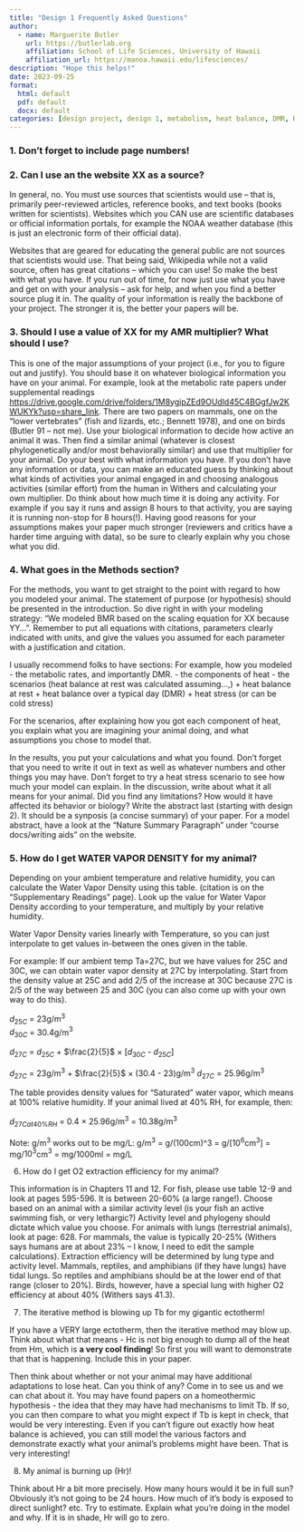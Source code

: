 ```yaml
---
title: "Design 1 Frequently Asked Questions"
author:
  - name: Marguerite Butler  
    url: https://butlerlab.org
    affiliation: School of Life Sciences, University of Hawaii
    affiliation_url: https://manoa.hawaii.edu/lifesciences/
description: "Hope this helps!"
date: 2023-09-25
format: 
  html: default 
  pdf: default
  docx: default
categories: [design project, design 1, metabolism, heat balance, DMR, RMR, AMR, SMR, BMR, activity, Hc, He, Hr, REWL, CEWL ]
---
```


### 1. Don't forget to include page numbers!

### 2. Can I use an the website XX as a source?

In general, no. You must use sources that scientists would use -- that is, primarily peer-reviewed articles, reference books, and text books (books written for scientists). Websites which you CAN use are scientific databases or official information portals, for example the NOAA weather database (this is just an electronic form of their official data).

Websites that are geared for educating the general public are not sources that scientists would use. That being said, Wikipedia while not a valid source, often has great citations -- which you can use! So make the best with what you have. If you run out of time, for now just use what you have and get on with your analysis -- ask for help, and when you find a better source plug it in. The quality of your information is really the backbone of your project. The stronger it is, the better your papers will be.



### 3. Should I use a value of XX for my AMR multiplier? What should I use?

This is one of the major assumptions of your project (i.e., for you to figure out and justify). You should base it on whatever biological information you have on your animal. For example, look at the metabolic rate papers under supplemental readings <https://drive.google.com/drive/folders/1M8ygipZEd9OUdld45C4BGgfJw2KWUKYk?usp=share_link>. There are two papers on mammals, one on the "lower vertebrates" (fish and lizards, etc.; Bennett 1978), and one on birds (Butler 91 -- not me). Use your biological information to decide how active an animal it was. Then find a similar animal (whatever is closest phylogenetically and/or most behaviorally similar) and use that multiplier for your animal. Do your best with what information you have. If you don't have any information or data, you can make an educated guess by thinking about what kinds of activities your animal engaged in and choosing analogous activities (similar effort) from the human in Withers and calculating your own multiplier. Do think about how much time it is doing any activity. For example if you say it runs and assign 8 hours to that activity, you are saying it is running non-stop for 8 hours(!). Having good reasons for your assumptions makes your paper much stronger (reviewers and critics have a harder time arguing with data), so be sure to clearly explain why you chose what you did.

### 4. What goes in the Methods section?

For the methods, you want to get straight to the point with regard to how you modeled your animal. The statement of purpose (or hypothesis) should be presented in the introduction.  So dive right in with your modeling strategy: "We modeled BMR based on the scaling equation for XX because YY...". 
Remember to put all equations with citations, parameters clearly indicated with units, and give the values you assumed for each parameter with a justification and citation. 

I usually recommend folks to have sections: For example, how you modeled
-  the metabolic rates, and importantly DMR.
-  the components of heat
-  the scenarios (heat balance at rest was calculated assuming...,)
  +  heat balance at rest 
  +  heat balance over a typical day (DMR)
  +  heat stress (or can be cold stress) 
  
For the scenarios, after explaining how you got each component of heat, you explain what you are imagining your animal doing, and what assumptions you chose to model that. 

In the results, you put your calculations and what you found. Don't forget that you need to write it out in text as well as whatever numbers and other things you may have. Don't forget to try a heat stress scenario to see how much your model can explain. In the discussion, write about what it all means for your animal. Did you find any limitations? How would it have affected its behavior or biology? Write the abstract last (starting with design 2). It should be a synposis (a concise summary) of your paper. For a model abstract, have a look at the "Nature Summary Paragraph" under "course docs/writing aids" on the website.

### 5. How do I get WATER VAPOR DENSITY for my animal?

Depending on your ambient temperature and relative humidity, you can calculate the Water Vapor Density using this table. (citation is on the "Supplementary Readings" page). Look up the value for Water Vapor Density according to your temperature, and multiply by your relative humidity.

Water Vapor Density varies linearly with Temperature, so you can just interpolate to get values in-between the ones given in the table.

For example: If our ambient temp Ta=27C, but we have values for 25C and 30C, we can obtain water vapor density at 27C by interpolating. Start from the density value at 25C and add 2/5 of the increase at 30C because 27C is 2/5 of the way between 25 and 30C (you can also come up with your own way to do this).

$d_{25C}$ = 23g/m$^3$  
$d_{30C}$ = 30.4g/m$^3$

$d_{27C}$ = $d_{25C}$ + $\frac{2}{5}$ $\times$ [$d_{30C}$ - $d_{25C}$]

$d_{27C}$ = 23g/m$^3$ + $\frac{2}{5}$ $\times$ (30.4 - 23)g/m$^3$
$d_{27C}$ = 25.96g/m$^3$


The table provides density values for "Saturated" water vapor, which means at 100% relative humidity. If your animal lived at 40% RH, for example, then:

$d_{27C at 40\%RH}$ = 0.4 $\times$ 25.96g/m$^3$ = 10.38g/m$^3$

Note: g/m$^3$ works out to be mg/L:  g/m$^3$ = g/(100cm)^3 = g/[$10^6$cm$^3$] = mg/$10^3$cm$^3$ = mg/1000ml = mg/L

6. How do I get O2 extraction efficiency for my animal?

This information is in Chapters 11 and 12. For fish, please use table 12-9 and look at pages 595-596. It is between 20-60% (a large range!). Choose based on an animal with a similar activity level (is your fish an active swimming fish, or very lethargic?) Activity level and phylogeny should dictate which value you choose. For animals with lungs (terrestrial animals), look at page: 628. For mammals, the value is typically 20-25% (Withers says humans are at about 23% -- I know, I need to edit the sample calculations). Extraction efficiency will be determined by lung type and activity level. Mammals, reptiles, and amphibians (if they have lungs) have tidal lungs. So reptiles and amphibians should be at the lower end of that range (closer to 20%). Birds, however, have a special lung with higher O2 efficiency at about 40% (Withers says 41.3).

7. The iterative method is blowing up Tb for my gigantic ectotherm!

If you have a VERY large ectotherm, then the iterative method may blow up. Think about what that means - Hc is not big enough to dump all of the heat from Hm, which is __a very cool finding__! So first you will want to demonstrate that that is happening. Include this in your paper.

Then think about whether or not your animal may have additional adaptations to lose heat. Can you think of any? Come in to see us and we can chat about it. You may have found papers on a homeothermic hypothesis - the idea that they may have had mechanisms to limit Tb. If so, you can then compare to what you might expect if Tb is kept in check, that would be very interesting. Even if you can’t figure out exactly how heat balance is achieved, you can still model the various factors and demonstrate exactly what your animal's problems might have been. That is very interesting!

8. My animal is burning up (Hr)!

Think about Hr a bit more precisely. How many hours would it be in full sun? Obviously it’s not going to be 24 hours. How much of it’s body is exposed to direct sunlight? etc. Try to estimate. Explain what you're doing in the model and why. If it is in shade, Hr will go to zero.

